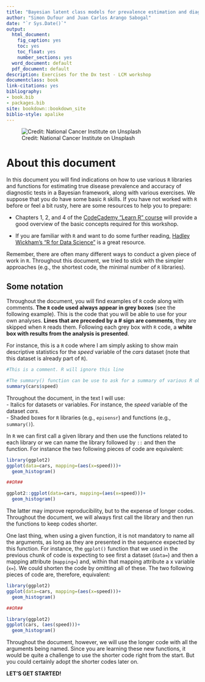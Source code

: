 ```yaml
--- 
title: "Bayesian latent class models for prevalence estimation and diagnostic test evaluation"
author: "Simon Dufour and Juan Carlos Arango Sabogal"
date: "`r Sys.Date()`"
output:
  html_document: 
    fig_caption: yes
    toc: yes
    toc_float: yes
    number_sections: yes
  word_document: default
  pdf_document: default
description: Exercises for the Dx test - LCM workshop 
documentclass: book
link-citations: yes
bibliography:
- book.bib
- packages.bib
site: bookdown::bookdown_site
biblio-style: apalike
---
```


![Credit: National Cancer Institute on Unsplash](Figures\national-cancer-institute-NFvdKIhxYlU-unsplash.jpg) 

# About this document
In this document you will find indications on how to use various `R` libraries and functions for estimating true disease prevalence and accuracy of diagnostic tests in a Bayesian framework, along with various exercises. We suppose that you do have some basic `R` skills. If you have not worked with `R` before or feel a bit rusty, here are some resources to help you to prepare:  
  
- Chapters 1, 2, and 4 of the [CodeCademy "Learn R" course](https://www.codecademy.com/learn/learn-r) will provide a good overview of the basic concepts required for this workshop.  
  
- If you are familiar with `R` and want to do some further reading, [Hadley Wickham's "R for Data Science"](https://r4ds.had.co.nz/) is a great resource.  
  
Remember, there are often many different ways to conduct a given piece of work in `R`. Throughout this document, we tried to stick with the simpler approaches (e.g., the shortest code, the minimal number of `R` libraries). 
   
## Some notation

Throughout the document,  you will find examples of `R` code along with comments. **The `R` code used always appear in grey boxes** (see the following example). This is the code that you will be able to use for your own analyses. **Lines that are preceded by a # sign are comments**, they are skipped when `R` reads them. Following each grey box with `R` code, a **white box with results from the analysis is presented**.  
  
For instance, this is a `R` code where I am simply asking to show main descriptive statistics for the *speed* variable of the *cars* dataset (note that this dataset is already part of `R`).
```r
#This is a comment. R will ignore this line

#The summary() function can be use to ask for a summary of various R objects. For a variable (here the variable speed), it shows descriptive statistics.
summary(cars$speed)
```
  
Throughout the document, in the text I will use:  
- Italics for datasets or variables. For instance, the *speed* variable of the dataset *cars*.  
- Shaded boxes for `R` libraries (e.g., `episensr`) and functions (e.g., `summary()`).  
  
In `R` we can first call a given library and then use the functions related to each library or we can name the library followed by `::` and then the function. For instance the two following pieces of code are equivalent:
```r
library(ggplot2)
ggplot(data=cars, mapping=(aes(x=speed)))+
  geom_histogram()

##OR##

ggplot2::ggplot(data=cars, mapping=(aes(x=speed)))+
  geom_histogram()
```
  
The latter may improve reproducibility, but to the expense of longer codes. Throughout the document, we will always first call the library and then run the functions to keep codes shorter. 

One last thing, when using a given function, it is not mandatory to name all the arguments, as long as they are presented in the sequence expected by this function. For instance, the `ggplot()` function that we used in the previous chunk of code is expecting to see first a dataset (`data=`) and then a mapping attribute (`mapping=`) and, within that mapping attribute a x variable (`x=`). We could shorten the code by omitting all of these. The two following pieces of code are, therefore, equivalent: 
```r
library(ggplot2)
ggplot(data=cars, mapping=(aes(x=speed)))+
  geom_histogram()

##OR##  

library(ggplot2)
ggplot(cars, (aes(speed)))+
  geom_histogram()
```
  
Throughout the document, however, we will use the longer code with all the arguments being named. Since you are learning these new functions, it would be quite a challenge to use the shorter code right from the start. But you could certainly adopt the shorter codes later on.
  
**LET'S GET STARTED!**
